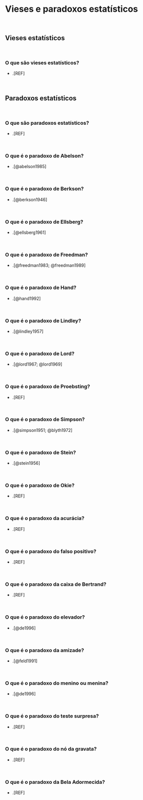 # **Vieses e paradoxos estatísticos** {#vieses-paradoxos-estatísticos-cap}

<br>

## Vieses estatísticos {#vieses-estatisticos}

<br>

### O que são vieses estatísticos?

-   .[REF]

<br>

## Paradoxos estatísticos {#paradoxos}

<br>

### O que são paradoxos estatísticos?

-   .[REF]

<br>

### O que é o paradoxo de Abelson? {#abelson}

-   .[@abelson1985]

<br>

### O que é o paradoxo de Berkson? {#Berkson}

-   .[@berkson1946]

<br>

### O que é o paradoxo de Ellsberg? {#ellsberg}

-   .[@ellsberg1961]

<br>

### O que é o paradoxo de Freedman? {#freedman}

-   .[@freedman1983; @freedman1989]

<br>

### O que é o paradoxo de Hand? {#hand}

-   .[@hand1992]

<br>

### O que é o paradoxo de Lindley? {#lindley}

-   .[@lindley1957]

<br>

### O que é o paradoxo de Lord? {#lord}

-   .[@lord1967; @lord1969]

<br>

### O que é o paradoxo de Proebsting? {#proebsting}

-   .[REF]

<br>

### O que é o paradoxo de Simpson? {#simpson}

-   .[@simpson1951; @blyth1972]

<br>

### O que é o paradoxo de Stein? {#stein}

-   .[@stein1956]

<br>

### O que é o paradoxo de Okie? {#okie}

-   .[REF]

<br>

### O que é o paradoxo da acurácia? {#acuracia}

-   .[REF]

<br>

### O que é o paradoxo do falso positivo? {#falso-positivo}

-   .[REF]

<br>

### O que é o paradoxo da caixa de Bertrand? {#Bertrand}

-   .[REF]

<br>

### O que é o paradoxo do elevador? {#elevador}

-   .[@de1996]

<br>

### O que é o paradoxo da amizade? {#amizade}

-   .[@feld1991]

<br>

### O que é o paradoxo do menino ou menina? {#menino-menina}

-   .[@de1996]

<br>

### O que é o paradoxo do teste surpresa? {#teste-surpresa}

-   .[REF]

<br>

### O que é o paradoxo do nó da gravata? {#no-gravata}

-   .[REF]

<br>

### O que é o paradoxo da Bela Adormecida? {#bela-adormecida}

-   .[REF]

<br>
